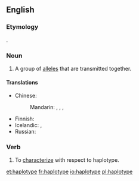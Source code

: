 ==English==

===Etymology===

{{blend|haploid|type|lang=en}}.

===Noun===
{{en-noun}}
{{wikipedia}}
# {{context|genetics|lang=en}} A group of [[allele]]s that are transmitted together.

====Translations====
{{trans-top|A group of alleles that are transmitted together}}
* Chinese:
*: Mandarin: {{t|cmn|單倍型|sc=Hani}}, {{t|cmn|单倍型|tr=dānbèixíng|sc=Hani}}, {{t|cmn|單體型|sc=Hani}}, {{t|cmn|单体型|tr=dāntǐxíng|sc=Hani}}
{{trans-mid}}
* Finnish: {{t-needed|fi}}
* Icelandic: {{t|is|setröð|f}}, {{t|is|einlitna arfgerð|f}}
* Russian: {{t-needed|ru}}
{{trans-bottom}}

===Verb===
{{en-verb|haplotyp}}

# {{context|genetics|lang=en}} To [[characterize]] with respect to haplotype.

[[et:haplotype]]
[[fr:haplotype]]
[[io:haplotype]]
[[pl:haplotype]]